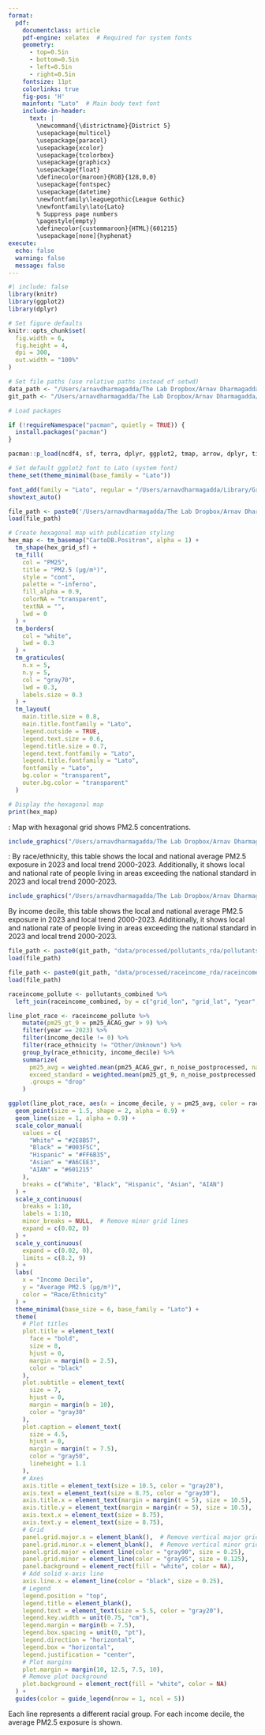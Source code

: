 ```yaml
---
format:
  pdf:
    documentclass: article
    pdf-engine: xelatex  # Required for system fonts
    geometry:
      - top=0.5in
      - bottom=0.5in
      - left=0.5in
      - right=0.5in
    fontsize: 11pt
    colorlinks: true
    fig-pos: 'H'
    mainfont: "Lato"  # Main body text font
    include-in-header:
      text: |
        \newcommand{\districtname}{District 5}
        \usepackage{multicol}
        \usepackage{paracol}
        \usepackage{xcolor}
        \usepackage{tcolorbox}
        \usepackage{graphicx}
        \usepackage{float}
        \definecolor{maroon}{RGB}{128,0,0}
        \usepackage{fontspec}
        \usepackage{datetime}
        \newfontfamily\leaguegothic{League Gothic}
        \newfontfamily\lato{Lato}
        % Suppress page numbers
        \pagestyle{empty}
        \definecolor{custommaroon}{HTML}{601215}
        \usepackage[none]{hyphenat}
execute:
  echo: false
  warning: false
  message: false
---
```


```r
#| include: false
library(knitr)
library(ggplot2)
library(dplyr)

# Set figure defaults
knitr::opts_chunk$set(
  fig.width = 6,
  fig.height = 4,
  dpi = 300,
  out.width = "100%"
)

# Set file paths (use relative paths instead of setwd)
data_path <- "/Users/arnavdharmagadda/The Lab Dropbox/Arnav Dharmagadda/gridded_eif_data/"
git_path <- "/Users/arnavdharmagadda/The Lab Dropbox/Arnav Dharmagadda/GitHub/environmental-inequality-atlas/"

# Load packages

if (!requireNamespace("pacman", quietly = TRUE)) {
  install.packages("pacman")
}

pacman::p_load(ncdf4, sf, terra, dplyr, ggplot2, tmap, arrow, dplyr, tidyr, scales, haven, stringr, purrr, tigris, systemfonts, showtext)

# Set default ggplot2 font to Lato (system font)
theme_set(theme_minimal(base_family = "Lato"))

font_add(family = "Lato", regular = "/Users/arnavdharmagadda/Library/Group Containers/UBF8T346G9.Office/FontCache/4/CloudFonts/Lato/25090817022.ttf")  # optional, if not auto-detected
showtext_auto()

```

\leaguegothic\textcolor{custommaroon}{\Huge\textbf{Air Quality: PM2.5 Exposure}}

\vspace{0.5em}

```{=latex}
\setlength{\columnsep}{20pt}
\columnratio{0.525}
\begin{paracol}{2}
```

<!-- LEFT COLUMN -->

\lato\textcolor{black}{\large\textbf{PM2.5 Exposure Over Space}}

```r
file_path <- paste0('/Users/arnavdharmagadda/The Lab Dropbox/Arnav Dharmagadda/GitHub/environmental-inequality-atlas/data/map_data/pm25_with_county.rda')
load(file_path)

# Create hexagonal map with publication styling
hex_map <- tm_basemap("CartoDB.Positron", alpha = 1) +
  tm_shape(hex_grid_sf) +
  tm_fill(
    col = "PM25",
    title = "PM2.5 (μg/m³)",
    style = "cont",
    palette = "-inferno",
    fill_alpha = 0.9,
    colorNA = "transparent",
    textNA = "",
    lwd = 0
  ) +
  tm_borders(
    col = "white",
    lwd = 0.3
  ) +
  tm_graticules(
    n.x = 5,
    n.y = 5,
    col = "gray70",
    lwd = 0.3,
    labels.size = 0.3
  ) +
  tm_layout(
    main.title.size = 0.8,
    main.title.fontfamily = "Lato",
    legend.outside = TRUE,
    legend.text.size = 0.6,
    legend.title.size = 0.7,
    legend.text.fontfamily = "Lato",
    legend.title.fontfamily = "Lato",
    fontfamily = "Lato",
    bg.color = "transparent",
    outer.bg.color = "transparent"
  )

# Display the hexagonal map
print(hex_map)

```

\lato\scriptsize\textit{Notes}: Map with hexagonal grid shows PM2.5 concentrations.

```{=latex}
\switchcolumn
```
```{=latex}
\begin{tcolorbox}[
  colback=custommaroon,
  colframe=custommaroon,
  boxrule=1pt,
  arc=0pt,
  left=12pt, right=12pt, top=10pt, bottom=10pt
]

\vspace{0em}

\color{white}
\lato{\textcolor{white}{\large\textbf{PM2.5}}}

\normalsize

\vspace{1em}

PM2.5 refers to fine particulate matter that is 2.5 micrometers or smaller in diameter. These tiny particles are a type of air pollution that can come from sources like vehicle emissions, industrial processes, wildfires, and chemical reactions in the atmosphere. Because of their small size, PM2.5 particles can penetrate deep into the lungs and even enter the bloodstream, posing health risks such as respiratory problems, heart disease, and premature death. 

\vspace{0.5em}

The map on the left shows where PM2.5 is highest (darker) and lowest (lighter) in the county.

\vspace{1em}

\end{tcolorbox}
```



```{=latex}
\end{paracol}
```

```{=latex}

\vspace{0.5em}

\lato Overall, the average resident in Charlottesville was exposed to 8.53 micrograms per cubic meter of PM2.5 in 2023, which is 1.7\% lower than the national average of 8.68 micrograms per cubic meter. This has decreased by 44.8\% since 2000. The National Ambient Air Quality Standards (NAAQ) sets the public health standard for PM2.5 exposure at 9 micrograms per cubic meter. About 4.6\% of Charlottesville residents live in areas exceeding the standard, which is 88.6\% lower than the national average of 40.5\%.

\color{black}
\lato{\textcolor{custommaroon}{\large\textbf{Exposure By Race/Ethnicity}}}

In Charlottesville, Black residents experience the highest levels of PM2.5 exposure, and Black residents experience PM 2.5 levels above the national standard at the highest rate relative to other racial groups. PM2.5 exposure for White, Asian, and AIAN residents is higher than the national average, but lower than the national average for Black and Hispanic residents.

\vspace{0.5em}


```
\lato\textcolor{black}{\large\textbf{Average PM2.5 Exposure and Exceeding Standard Rate by Race/Ethnicity}}
```r

include_graphics("/Users/arnavdharmagadda/The Lab Dropbox/Arnav Dharmagadda/GitHub/environmental-inequality-atlas/code/quarto/images/race_exposure.png")

```

\lato\scriptsize\textit{Notes}: By race/ethnicity, this table shows the local and national average PM2.5 exposure in 2023 and local trend 2000-2023. Additionally, it shows local and national rate of people living in areas exceeding the national standard in 2023 and local trend 2000-2023.

```{=latex}

\color{black}
\lato{\textcolor{custommaroon}{\large\textbf{Exposure By Income Decile}}}

\normalsize

Residents in the lowest income deciles in Charlottesville have the highest exposure to PM2.5 and have the highest rate of experiencing levels of PM2.5 that exceed the national standard. The tenth income decile has the lowest PM2.5 exposure and percent exposed to levels of PM2.5 exceeding the national standard. The second income decile has the highest average level of PM2.5 exposure, and the fifth income decile has the highest rate of areas exceeding the national standard.

\vspace{1em}

```
\lato\textcolor{black}{\large\textbf{Average PM2.5 Exposure and Exceeding Standard Rate by Income Decile}}

```r

include_graphics("/Users/arnavdharmagadda/The Lab Dropbox/Arnav Dharmagadda/GitHub/environmental-inequality-atlas/code/quarto/images/income_exposure.png")

```

\lato \scriptsize \textit{Notes:} By income decile, this table shows the local and national average PM2.5 exposure in 2023 and local trend 2000-2023. Additionally, it shows local and national rate of people living in areas exceeding the national standard in 2023 and local trend 2000-2023.

\vspace{2em}

```{=latex}
\setlength{\columnsep}{20pt}
\columnratio{0.35}
\begin{paracol}{2}
```

```{=latex}



\begin{tcolorbox}[
  colback=custommaroon,
  colframe=custommaroon,
  boxrule=1pt,
  arc=0pt,
  left=12pt, right=12pt, top=10pt, bottom=10pt
]

\vspace{0em}

\color{white}
\lato{\textcolor{white}{\large\textbf{Race/Ethnicity \& Income}}}

\vspace{1em}

\normalsize

Disparate exposure to PM2.5 exists across both income and racial dimensions. PM2.5 exposure tends to decline across all racial/ethnic categories, but level differences between groups remain. In the lowest income decile, Black, Asian, and Hispanic residents have the highest exposure, while White and Native American residents have the lowest exposure. This pattern persists in the highest income decile. 

\vspace{1em}

\end{tcolorbox}
```


```{=latex}
\switchcolumn
```
\lato\textcolor{black}{\large\textbf{PM2.5 Exposure By Income Decile \& Race/Ethnicity}}

```r
file_path <- paste0(git_path, "data/processed/pollutants_rda/pollutants_long.rda")
load(file_path) 

file_path <- paste0(git_path, "data/processed/raceincome_rda/raceincome_long.rda")
load(file_path)

raceincome_pollute <- pollutants_combined %>%
  left_join(raceincome_combined, by = c("grid_lon", "grid_lat", "year", "STATEFP", "COUNTYFP", "COUNTYNS", "GEOID", "GEOIDFQ", "NAME", "NAMELSAD", "STUSPS", "STATE_NAME", "LSAD", "ALAND", "AWATER"))

line_plot_race <- raceincome_pollute %>%
    mutate(pm25_gt_9 = pm25_ACAG_gwr > 9) %>%
    filter(year == 2023) %>%
    filter(income_decile != 0) %>%
    filter(race_ethnicity != "Other/Unknown") %>%
    group_by(race_ethnicity, income_decile) %>%
    summarize(
      pm25_avg = weighted.mean(pm25_ACAG_gwr, n_noise_postprocessed, na.rm = TRUE),
      exceed_standard = weighted.mean(pm25_gt_9, n_noise_postprocessed, na.rm = TRUE),
      .groups = "drop"
    )

ggplot(line_plot_race, aes(x = income_decile, y = pm25_avg, color = race_ethnicity)) +
  geom_point(size = 1.5, shape = 2, alpha = 0.9) +
  geom_line(size = 1, alpha = 0.9) +
  scale_color_manual(
    values = c(
      "White" = "#2E8B57",
      "Black" = "#003F5C",
      "Hispanic" = "#FF6B35",
      "Asian" = "#A6CEE3", 
      "AIAN" = "#601215"
    ),
    breaks = c("White", "Black", "Hispanic", "Asian", "AIAN")
  ) +
  scale_x_continuous(
    breaks = 1:10, 
    labels = 1:10,
    minor_breaks = NULL,  # Remove minor grid lines
    expand = c(0.02, 0)
  ) +
  scale_y_continuous(
    expand = c(0.02, 0),
    limits = c(8.2, 9)
  ) +
  labs(
    x = "Income Decile",
    y = "Average PM2.5 (µg/m³)",
    color = "Race/Ethnicity"
  ) +
  theme_minimal(base_size = 6, base_family = "Lato") +
  theme(
    # Plot titles
    plot.title = element_text(
      face = "bold", 
      size = 8, 
      hjust = 0,
      margin = margin(b = 2.5),
      color = "black"
    ),
    plot.subtitle = element_text(
      size = 7,
      hjust = 0,
      margin = margin(b = 10),
      color = "gray30"
    ),
    plot.caption = element_text(
      size = 4.5,
      hjust = 0,
      margin = margin(t = 7.5),
      color = "gray50",
      lineheight = 1.1
    ),
    # Axes
    axis.title = element_text(size = 10.5, color = "gray20"),
    axis.text = element_text(size = 8.75, color = "gray30"),
    axis.title.x = element_text(margin = margin(t = 5), size = 10.5),
    axis.title.y = element_text(margin = margin(r = 5), size = 10.5),
    axis.text.x = element_text(size = 8.75),
    axis.text.y = element_text(size = 8.75),
    # Grid
    panel.grid.major.x = element_blank(),  # Remove vertical major grid lines
    panel.grid.minor.x = element_blank(),  # Remove vertical minor grid lines
    panel.grid.major = element_line(color = "gray90", size = 0.25),
    panel.grid.minor = element_line(color = "gray95", size = 0.125),
    panel.background = element_rect(fill = "white", color = NA),
    # Add solid x-axis line
    axis.line.x = element_line(color = "black", size = 0.25),
    # Legend
    legend.position = "top",
    legend.title = element_blank(),
    legend.text = element_text(size = 5.5, color = "gray20"),
    legend.key.width = unit(0.75, "cm"),
    legend.margin = margin(b = 7.5),
    legend.box.spacing = unit(0, "pt"),
    legend.direction = "horizontal",
    legend.box = "horizontal",
    legend.justification = "center",
    # Plot margins
    plot.margin = margin(10, 12.5, 7.5, 10),
    # Remove plot background
    plot.background = element_rect(fill = "white", color = NA)
  ) + 
  guides(color = guide_legend(nrow = 1, ncol = 5))


```

\lato \scriptsize \textit{Notes:} Each line represents a different racial group. For each income decile, the average PM2.5 exposure is shown. 


```{=latex}
\end{paracol}
```